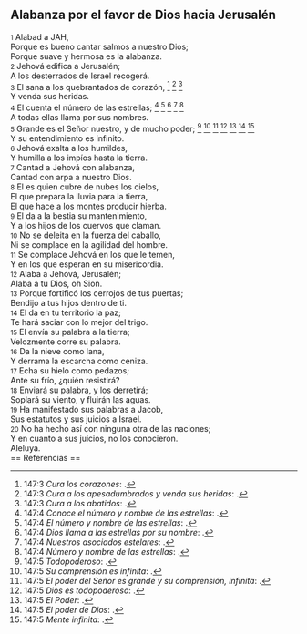 == Alabanza por el favor de Dios hacia Jerusalén ==

{{anchor|1}} <small>1</small> Alabad a JAH,<br>
Porque es bueno cantar salmos a nuestro Dios;<br>
Porque suave y hermosa es la alabanza.<br>
{{anchor|2}} <small>2</small> Jehová edifica a Jerusalén;<br>
A los desterrados de Israel recogerá.<br>
{{anchor|3}} <small>3</small> El sana a los quebrantados de corazón, <ref>147:3 ''Cura los corazones'': {{lib|LU|2|6|3}}.</ref> <ref>147:3 ''Cura a los apesadumbrados y venda sus heridas'': {{lib|LU|131|2|4}}.</ref> <ref>147:3 ''Cura a los abatidos'': {{lib|LU|148|5|5}}.</ref><br>
Y venda sus heridas.<br>
{{anchor|4}} <small>4</small> El cuenta el número de las estrellas; <ref>147:4 ''Conoce el número y nombre de las estrellas'': {{lib|LU|131|2|2}}.</ref> <ref>147:4 ''El número y nombre de las estrellas'': {{lib|LU|3|3|1}}.</ref> <ref>147:4 ''Dios llama a las estrellas por su nombre'': {{lib|LU|1|5|3}}.</ref> <ref>147:4 ''Nuestros asociados estelares'': {{lib|LU|41|3|1}}.</ref> <ref>147:4 ''Número y nombre de las estrellas'': {{lib|LU|15|2|1}}.</ref><br>
A todas ellas llama por sus nombres.<br>
{{anchor|5}} <small>5</small> Grande es el Señor nuestro, y de mucho poder; <ref>147:5 ''Todopoderoso'': {{lib|LU|142|3|7}}.</ref> <ref>147:5 ''Su comprensión es infinita'': {{lib|LU|2|1|1}}.</ref> <ref>147:5 ''El poder del Señor es grande y su comprensión, infinita'': {{lib|LU|131|2|3}}.</ref> <ref>147:5 ''Dios es todopoderoso'': {{lib|LU|131|10|3}}.</ref> <ref>147:5 ''El Poder'': {{lib|LU|131|10|6}}.</ref> <ref>147:5 ''El poder de Dios'': {{lib|LU|1|1|4}}.</ref> <ref>147:5 ''Mente infinita'': {{lib|LU|3|4|3}}.</ref><br>
Y su entendimiento es infinito.<br>
{{anchor|6}} <small>6</small> Jehová exalta a los humildes,<br>
Y humilla a los impíos hasta la tierra.<br>
{{anchor|7}} <small>7</small> Cantad a Jehová con alabanza,<br>
Cantad con arpa a nuestro Dios.<br>
{{anchor|8}} <small>8</small> El es quien cubre de nubes los cielos,<br>
El que prepara la lluvia para la tierra,<br>
El que hace a los montes producir hierba.<br>
{{anchor|9}} <small>9</small> El da a la bestia su mantenimiento,<br>
Y a los hijos de los cuervos que claman.<br>
{{anchor|10}} <small>10</small> No se deleita en la fuerza del caballo,<br>
Ni se complace en la agilidad del hombre.<br>
{{anchor|11}} <small>11</small> Se complace Jehová en los que le temen,<br>
Y en los que esperan en su misericordia.<br>
{{anchor|12}} <small>12</small> Alaba a Jehová, Jerusalén;<br>
Alaba a tu Dios, oh Sion.<br>
{{anchor|13}} <small>13</small> Porque fortificó los cerrojos de tus puertas;<br>
Bendijo a tus hijos dentro de ti.<br>
{{anchor|14}} <small>14</small> El da en tu territorio la paz;<br>
Te hará saciar con lo mejor del trigo.<br>
{{anchor|15}} <small>15</small> El envía su palabra a la tierra;<br>
Velozmente corre su palabra.<br>
{{anchor|16}} <small>16</small> Da la nieve como lana,<br>
Y derrama la escarcha como ceniza.<br>
{{anchor|17}} <small>17</small> Echa su hielo como pedazos;<br>
Ante su frío, ¿quién resistirá?<br>
{{anchor|18}} <small>18</small> Enviará su palabra, y los derretirá;<br>
Soplará su viento, y fluirán las aguas.<br>
{{anchor|19}} <small>19</small> Ha manifestado sus palabras a Jacob,<br>
Sus estatutos y sus juicios a Israel.<br>
{{anchor|20}} <small>20</small> No ha hecho así con ninguna otra de las naciones;<br>
Y en cuanto a sus juicios, no los conocieron.<br>
Aleluya.<br>
== Referencias ==

<references />
